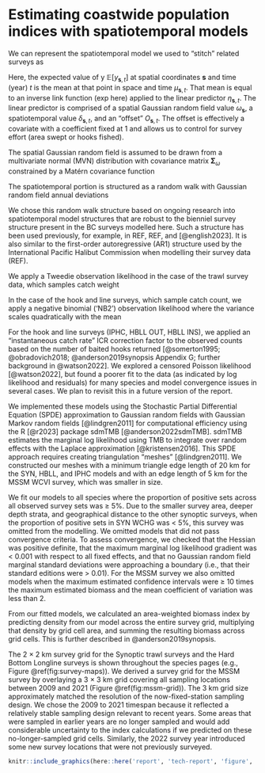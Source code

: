# Estimating coastwide population indices with spatiotemporal models {#app:stitching}

We can represent the spatiotemporal model we used to "stitch" related surveys as

\begin{align}
\mathbb{E}[y_{\boldsymbol{s},t}] &= \mu_{\boldsymbol{s},t},\\
\mu_{\boldsymbol{s},t} &=
\exp \left( \eta_{\boldsymbol{s}, t} \right),\\
\eta_{\boldsymbol{s}, t} &= 
\omega_{\boldsymbol{s}} +
\delta_{\boldsymbol{s},t} +
O_{\boldsymbol{s},t}.
\end{align}

Here, the expected value of y $\mathbb{E}[y_{\boldsymbol{s},t}]$ at spatial coordinates $\boldsymbol{s}$ and time (year) $t$ is the mean at that point in space and time $\mu_{\boldsymbol{s},t}$.
That mean is equal to an inverse link function (exp here) applied to the linear predictor $\eta_{\boldsymbol{s},t}$.
The linear predictor is comprised of a spatial Gaussian random field value $\omega_{\boldsymbol{s}}$,
a spatiotemporal value $\delta_{\boldsymbol{s},t}$,
and an "offset" $O_{\boldsymbol{s},t}$.
The offset is effectively a covariate with a coefficient fixed at 1 and allows us to control for survey effort (area swept or hooks fished).

The spatial Gaussian random field is assumed to be drawn from a multivariate normal (MVN) distribution with covariance matrix $\boldsymbol{\Sigma}_{\omega}$ constrained by a Matérn covariance function

\begin{equation}
\boldsymbol{\omega} \sim \operatorname{MVNormal} (\boldsymbol{0}, \boldsymbol{\Sigma}_{\omega}).
\end{equation}

The spatiotemporal portion is structured as a random walk with Gaussian random field annual deviations

\begin{align}
\boldsymbol{\delta}_{t=1} &\sim \operatorname{MVNormal} (\boldsymbol{0}, \boldsymbol{\Sigma}_{\epsilon}),\\
\boldsymbol{\delta}_{t>1} &= \boldsymbol{\delta}_{t-1} +  \boldsymbol{\epsilon_{t-1}},  \:
\boldsymbol{\epsilon_{t-1}} \sim \operatorname{MVNormal} \left(\boldsymbol{0}, \boldsymbol{\Sigma}_{\epsilon} \right).
\end{align}

We chose this random walk structure based on ongoing research into spatiotemporal model structures that are robust to the bienniel survey structure present in the BC surveys modelled here.
Such a structure has been used previously, for example, in REF, REF, and [@english2023].
It is also similar to the first-order autoregressive (AR1) structure used by the International Pacific Halibut Commission when modelling their survey data (REF).

We apply a Tweedie observation likelihood in the case of the trawl survey data, which samples catch weight

\begin{equation}
y_{\boldsymbol{s},t} \sim \operatorname{Tweedie} \left(\mu_{\boldsymbol{s},t}, p, \phi_{\mathrm{Tweedie}} \right), \: 1 < p < 2.
\end{equation}

In the case of the hook and line surveys, which sample catch count, we apply a negative binomial ('NB2') observation likelihood where the variance scales quadratically with the mean

\begin{equation}
y_{\boldsymbol{s},t} \sim \operatorname{NB2} \left( \mu_{\boldsymbol{s},t}, \phi_{\mathrm{NB2}} \right).
\end{equation}

For the hook and line surveys (IPHC, HBLL OUT, HBLL INS), we applied an "instantaneous catch rate" ICR correction factor to the observed counts based on the number of baited hooks returned [@somerton1995; @obradovich2018; @anderson2019synopsis Appendix G; further background in @watson2022].
We explored a censored Poisson likelihood [@watson2022], but found a poorer fit to the data (as indicated by log likelihood and residuals) for many species and model convergence issues in several cases.
We plan to revisit this in a future version of the report.

We implemented these models using the Stochastic Partial Differential Equation (SPDE) approximation to Gaussian random fields with Gaussian Markov random fields [@lindgren2011] for computational efficiency using the R [@r2023] package sdmTMB [@anderson2022sdmTMB].
sdmTMB estimates the marginal log likelihood using TMB to integrate over random effects with the Laplace approximation [@kristensen2016]. 
This SPDE approach requires creating triangulation "meshes" [@lindgren2011].
We constructed our meshes with a minimum triangle edge length of 20 km for the SYN, HBLL, and IPHC models and with an edge length of 5 km for the MSSM WCVI survey, which was smaller in size.

We fit our models to all species where the proportion of positive sets across all observed survey sets was $\ge$ 5%.
Due to the smaller survey area, deeper depth strata, and geographical distance to the other synoptic surveys, when the proportion of positive sets in SYN WCHG was $<$ 5%, this survey was omitted from the modelling.
We omitted models that did not pass convergence criteria. To assess convergence, we checked that the Hessian was positive definite, that the maximum marginal log likelihood gradient was $<$ 0.001 with respect to all fixed effects, and that no Gaussian random field marginal standard deviations were approaching a boundary (i.e., that their standard editions were $>$ 0.01).
For the MSSM survey we also omitted models when the maximum estimated confidence intervals were $\ge$ 10 times the maximum estimated biomass and the mean coefficient of variation was less than 2.

From our fitted models, we calculated an area-weighted biomass index by predicting density from our model across the entire survey grid, multiplying that density by grid cell area, and summing the resulting biomass across grid cells. This is further described in @anderson2019synopsis.

The 2 $\times$ 2 km survey grid for the Synoptic trawl surveys and the Hard Bottom Longline surveys is shown throughout the species pages (e.g., Figure \@ref(fig:survey-maps)).
We derived a survey grid for the MSSM survey by overlaying a 3 $\times$ 3 km grid covering all sampling locations between 2009 and 2021 (Figure \@ref(fig:mssm-grid)).
The 3 km grid size approximately matched the resolution of the now-fixed-station sampling design.
We chose the 2009 to 2021 timespan because it reflected a relatively stable sampling design relevant to recent years.
Some areas that were sampled in earlier years are no longer sampled and would add considerable uncertainty to the index calculations if we predicted on these no-longer-sampled grid cells.
Similarly, the 2022 survey year introduced some new survey locations that were not previously surveyed.

```r
knitr::include_graphics(here::here('report', 'tech-report', 'figure', 'grid-prediction-2009.png'), dpi = NA)
```

<!-- - A single model was fit to the combined data from each type of survey. -->
<!-- - The expected biomass density was predicted over the combined survey grid. -->
<!-- - For the IPHC FISS, the spatial grid of sampling stations from 2017 was used for predictions. The grid from 2017 represents a standard sampling grid, which matches the survey domain of the majority of the IPHC FISS data (e.g., unlike the 2018 expansion year). Similar to the IPHC design-based index only stations declared as usable and standard (REF?) -->
<!-- - Difference from 2019: we used nbinom2 for HBLL and IPHC surveys. -->
<!-- - I said that we stitched for >= 5% but we don't include if model didn't fit -->
<!-- - Mesh cutoff: 20 for all surveys except for MSSM which has mesh cutoff = 5 -->
<!-- -`formula = catch ~ 1, family = tweedie or nbinom2, time = "year", spatiotemporal = "rw", spatial = "on"` -->
<!-- - Offset for IPHC was log(effSkate * hook_adjust_factor) with ICR method -->
<!-- - Offset for HBLL is now (remember to empty HBLL stitched caches) log(hook_count / hook_adjust_factor) with ICR method -->
<!-- - Offset for SYN and MSSM was log(area_swept / 1e5) -->

\clearpage

